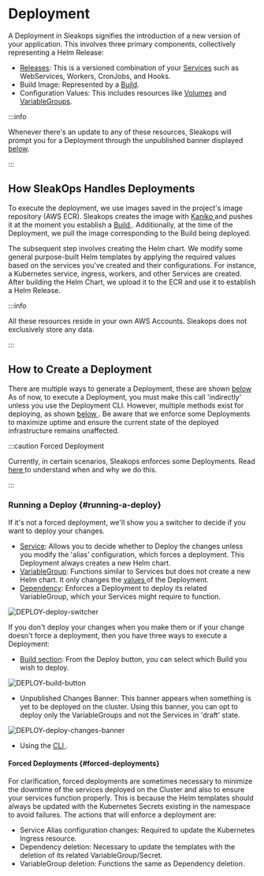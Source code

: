 # Deployment

A Deployment in Sleakops signifies the introduction of a new version of your application. This involves three primary components, collectively representing a Helm Release:
- [Releases](/release): This is a versioned combination of your [Services](/service) such as WebServices, Workers, CronJobs, and Hooks.
- Build Image: Represented by a [Build](/project/build).
- Configuration Values: This includes resources like [Volumes](/cluster/volumes.mdx) and [VariableGroups](/vargroup).

:::info

Whenever there's an update to any of these resources, Sleakops will prompt you for a Deployment through the unpublished banner displayed [below](#unpublished-banner).

:::

## How SleakOps Handles Deployments

To execute the deployment, we use images saved in the project's image repository (AWS ECR). Sleakops creates the image with [Kaniko <FiExternalLink/> ](https://github.com/GoogleContainerTools/kaniko) and pushes it at the moment you establish a [Build ](/project/build). Additionally, at the time of the Deployment, we pull the image corresponding to the Build being deployed. 

The subsequent step involves creating the Helm chart. We modify some general purpose-built Helm templates by applying the required values based on the services you've created and their configurations. For instance, a Kubernetes service, ingress, workers, and other Services are created. After building the Helm Chart, we upload it to the ECR and use it to establish a Helm Release.

:::info

All these resources reside in your own AWS Accounts. Sleakops does not exclusively store any data.

:::

## How to Create a Deployment

There are multiple ways to generate a Deployment, these are shown [below ](#running-a-deploy)
As of now, to execute a Deployment, you must make this call 'indirectly' unless you use the Deployment CLI. However, multiple methods exist for deploying, as shown [below ](#running-a-deploy). Be aware that we enforce some Deployments to maximize uptime and ensure the current state of the deployed infrastructure remains unaffected.

:::caution Forced Deployment

Currently, in certain scenarios, Sleakops enforces some Deployments. Read [here ](#forced-deployments) to understand when and why we do this.

:::

### Running a Deploy {#running-a-deploy}

If it's not a forced deployment, we'll show you a switcher to decide if you want to deploy your changes.

- [Service](/service/index.mdx): Allows you to decide whether to Deploy the changes unless you modify the 'alias' configuration, which forces a deployment. This Deployment always creates a new Helm chart.
- [VariableGroup](/vargroup): Functions similar to Services but does not create a new Helm chart. It only changes the [values ](https://helm.sh/docs/chart_best_practices/values/) of the Deployment.
- [Dependency](/dependency): Enforces a Deployment to deploy its related VariableGroup, which your Services might require to function.

<Zoom overlayBgColorEnd="rgba(255, 255, 255, 0.8)">
  <img src="/img/deployment/DEPLOY-deploy-switcher.png" alt="DEPLOY-deploy-switcher" style={{ height: '125px', width: 'auto' }}/>
</Zoom>

If you don't deploy your changes when you make them or if your change doesn't force a deployment, then you have three ways to execute a Deployment:

- [Build section](/project/build): From the Deploy button, you can select which Build you wish to deploy.
<Zoom overlayBgColorEnd="rgba(255, 255, 255, 0.8)">
  <img src="/img/deployment/DEPLOY-build-button.png" alt="DEPLOY-build-button" style={{ height: '250px', width: 'auto' }}/>
</Zoom>

<a id="unpublished-banner"></a>
- Unpublished Changes Banner: This banner appears when something is yet to be deployed on the cluster. Using this banner, you can opt to deploy only the VariableGroups and not the Services in 'draft' state.
<Zoom overlayBgColorEnd="rgba(255, 255, 255, 0.8)">
  <img src="/img/deployment/DEPLOY-deploy-changes-banner.png" alt="DEPLOY-deploy-changes-banner" style={{ height: '350px', width: 'auto' }}/>
</Zoom>

- Using the [CLI ](/cli).

#### Forced Deployments {#forced-deployments}

For clarification, forced deployments are sometimes necessary to minimize the downtime of the services deployed on the Cluster and also to ensure your services function properly. This is because the Helm templates should always be updated with the Kubernetes Secrets existing in the namespace to avoid failures. The actions that will enforce a deployment are:

- Service Alias configuration changes: Required to update the Kubernetes Ingress resource.
- Dependency deletion: Necessary to update the templates with the deletion of its related VariableGroup/Secret.
- VariableGroup deletion: Functions the same as Dependency deletion.
